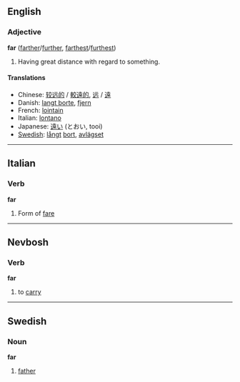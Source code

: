 ==English==
===Adjective===
'''far''' ([[farther]]/[[further]], [[farthest]]/[[furthest]])

#Having great distance with regard to something.

====Translations====
*Chinese: [[较远的]] / [[較遠的]], [[远]] / [[遠]]
* Danish: [[langt borte]], [[fjern]]
*French: [[lointain]]
*Italian: [[lontano]]
*Japanese: [[遠い]] (とおい, tooi)
*[[Swedish]]: [[långt]] [[bort]], [[avlägset]]

----

==Italian==
=== Verb ===
'''far'''

#Form of [[fare]]

----

==Nevbosh==
===Verb===
'''far'''

#to [[carry]]

----
==Swedish==
===Noun===
'''far'''

#[[father]]